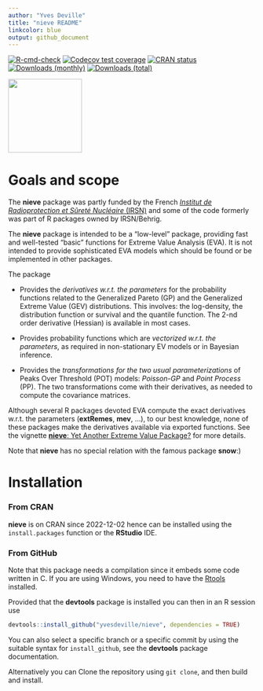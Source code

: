 ```yaml
---
author: "Yves Deville"
title: "nieve README"
linkcolor: blue
output: github_document
---
```


<!-- badges: start -->
[![R-cmd-check](https://github.com/yvesdeville/nieve/actions/workflows/check.yml/badge.svg)](https://github.com/yvesdeville/nieve/actions/workflows/check.yml)
[![Codecov test coverage](https://codecov.io/gh/yvesdeville/nieve/branch/main/graph/badge.svg)](https://app.codecov.io/gh/yvesdeville/nieve?branch=main)
[![CRAN status](https://www.r-pkg.org/badges/version/nieve)](https://cran.r-project.org/package=nieve)
[![Downloads (monthly)](https://cranlogs.r-pkg.org/badges/nieve?color=brightgreen)](https://cran.r-project.org/package=nieve)
[![Downloads (total)](https://cranlogs.r-pkg.org/badges/grand-total/nieve?color=brightgreen)](https://cran.r-project.org/package=nieve)
<!-- badges: end -->

<img src="inst/images/nieve.png" height = "150" align="center"/>


# Goals and scope

The **nieve** package was partly funded by the French [*Institut de
Radioprotection et Sûreté Nucléaire* (IRSN)](https://www.irsn.fr/) and
some of the code formerly was part of R packages owned by IRSN/Behrig.

The **nieve** package is intended to be a "low-level" package,
providing fast and well-tested "basic" functions for Extreme Value
Analysis (EVA). It is not intended to provide sophisticated EVA models
which should be found or be implemented in other packages.

The package

 - Provides the *derivatives w.r.t. the parameters* for the probability
   functions related to the Generalized Pareto (GP) and the
   Generalized Extreme Value (GEV) distributions. This involves: the
   log-density, the distribution function or survival and the quantile
   function. The 2-nd order derivative (Hessian) is available in most
   cases.
 
 - Provides probability functions which are *vectorized w.r.t. the
   parameters*, as required in non-stationary EV models or in Bayesian
   inference.

 - Provides the *transformations for the two usual parameterizations*
   of Peaks Over Threshold (POT) models: *Poisson-GP* and *Point
   Process* (PP). The two transformations come with their derivatives,
   as needed to compute the covariance matrices.

Although several R packages devoted EVA compute the exact derivatives
w.r.t. the parameters (**extRemes**, **mev**, ...), to our best
knowledge, none of these packages make the derivatives available via
exported functions. See the vignette [**nieve**: Yet Another Extreme Value Package?](https://github.com/yvesdeville/nieve/blob/main/vignettes/nieve.pdf)
for more details.

Note that **nieve** has no special relation with the famous package **snow**:)


# Installation

### From CRAN
**nieve** is on CRAN since 2022-12-02 hence can be installed using the
`install.packages` function or the **RStudio** IDE.


### From GitHub

Note that this package needs a compilation since it embeds some code
written in C. If you are using Windows, you need to have the
[Rtools](https://cran.r-project.org/bin/windows/Rtools)
installed. 

Provided that the **devtools** package is installed you can
then in an R session use

```r
devtools::install_github("yvesdeville/nieve", dependencies = TRUE)
```

You can also select a specific branch or a specific commit by using
the suitable syntax for `install_github`, see the **devtools** package
documentation.

Alternatively you can Clone the repository using `git clone`, and 
then build and install.
